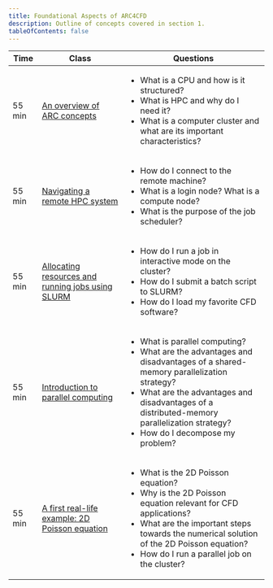```yaml
---
title: Foundational Aspects of ARC4CFD
description: Outline of concepts covered in section 1.
tableOfContents: false
---
```


| Time | Class | Questions |
| ------- | ------- | ------- |
| 55 min | [An overview of ARC concepts](../part1) | <ul><li>What is a CPU and how is it structured?</li><li>What is HPC and why do I need it?</li><li>What is a computer cluster and what are its important characteristics?</li></ul> |
| 55 min | [Navigating a remote HPC system](../part2) | <ul><li>How do I connect to the remote machine?</li><li>What is a login node? What is a compute node?</li><li>What is the purpose of the job scheduler?</li></ul> |
| 55 min | [Allocating resources and running jobs using SLURM](../part3) | <ul><li>How do I run a job in interactive mode on the cluster?</li><li>How do I submit a batch script to SLURM?</li><li>How do I load my favorite CFD software?</li></ul> |
| 55 min | [Introduction to parallel computing](../part4) | <ul><li> What is parallel computing?</li><li>What are the advantages and disadvantages of a shared-memory parallelization strategy?</li><li>What are the advantages and disadvantages of a distributed-memory parallelization strategy?</li><li>How do I decompose my problem?</li></ul> |
| 55 min | [A first real-life example: 2D Poisson equation](../part5) | <ul><li>What is the 2D Poisson equation?</li><li>Why is the 2D Poisson equation relevant for CFD applications?</li><li>What are the important steps towards the numerical solution of the 2D Poisson equation?</li><li>How do I run a parallel job on the cluster?</li></ul> |